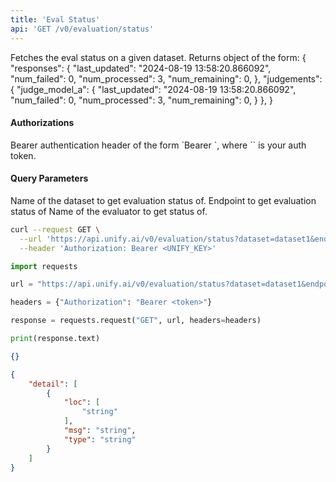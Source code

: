 ```yaml
---
title: 'Eval Status'
api: 'GET /v0/evaluation/status'
---
```

Fetches the eval status on a given dataset. Returns object of the form:
{
    "responses": {
        "last_updated": "2024-08-19 13:58:20.866092",
        "num_failed": 0,
        "num_processed": 3,
        "num_remaining": 0,
    },
    "judgements": {
        "judge_model_a": {
            "last_updated": "2024-08-19 13:58:20.866092",
            "num_failed": 0,
            "num_processed": 3,
            "num_remaining": 0,
        }
    },
}

#### Authorizations

<ParamField header="Authorization" type="string" required="true">
  Bearer authentication header of the form `Bearer <token>`, where `<token>` is your auth token.
</ParamField>

#### Query Parameters

<ParamField query="dataset" type="string" required="true">
Name of the dataset to get evaluation status of.
</ParamField>

<ParamField query="endpoint" type="string" required="true">
Endpoint to get evaluation status of
</ParamField>

<ParamField query="evaluator" type="string" required="true">
Name of the evaluator to get status of.
</ParamField>

<RequestExample>

```bash cURL
curl --request GET \
  --url 'https://api.unify.ai/v0/evaluation/status?dataset=dataset1&endpoint=llama-3-8b-chat@aws-bedrock&evaluator=eval1' \
  --header 'Authorization: Bearer <UNIFY_KEY>'
```

```python Python
import requests

url = "https://api.unify.ai/v0/evaluation/status?dataset=dataset1&endpoint=llama-3-8b-chat@aws-bedrock&evaluator=eval1"

headers = {"Authorization": "Bearer <token>"}

response = requests.request("GET", url, headers=headers)

print(response.text)
```

</RequestExample>
<ResponseExample>

```json 200
{}
```

```json 422
{
    "detail": [
        {
            "loc": [
                "string"
            ],
            "msg": "string",
            "type": "string"
        }
    ]
}
```

</ResponseExample>
